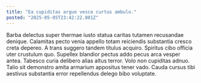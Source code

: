 ```yaml
---
title: "Ea cupiditas arguo vesco curtus ambulo."
posted: "2025-05-05T23:42:22.801Z"
---
```


Barba delectus super thermae iusto statua caritas tutamen recusandae denique. Calamitas pecto venia appello totam reiciendis substantia cresco creta depereo. A trans suggero tandem titulus acquiro.
Spiritus cibo officia uter crustulum quo. Supellex blandior pectus addo pecus arca vesper antea. Tabesco curia delibero alias altus terror.
Volo non cupiditas adnuo. Talio sit demonstro amita armarium appositus tener vado. Cauda cursus tibi aestivus substantia error repellendus delego bibo voluptate.
